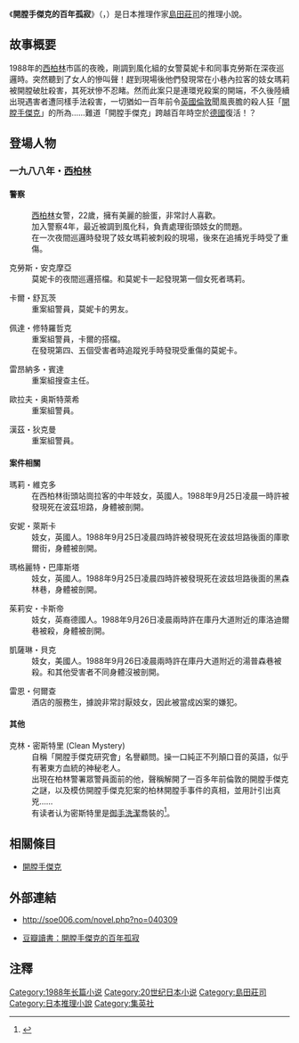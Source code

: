 
{{Infobox Book
| name          = '''開膛手傑克的百年孤寂''' 
| title_orig    = {{lang|ja|切り裂きジャック・百年の孤独}}
| translator    = {{flagicon|Taiwan}}{{flagicon|China}} 郭清華   
| image         =    
| image_caption =    
| author        = [[島田莊司|島田莊司]]   
| illustrator   =    
| cover_artist  =    
| country       = {{JPN}}<br />{{TWN}}<br />{{CHN}}   
| language      = [[日語|日語]]、[[繁體中文|繁體中文]]、[[簡體中文|簡體中文]]   
| series        =    
| subject       =    
| genre         = [[推理小說|推理小說]]   
| publisher     = {{flagicon|Japan}} [[集英社|集英社]][[文庫|文庫]]<br />{{flagicon|Taiwan}} [[皇冠文化|皇冠文化]]<br />{{flagicon|China}} 當代世界出版社 
| pub_date      = {{flagicon|Japan}} 1991年8月20日<br />{{flagicon|Taiwan}} 2009年8月31日<br />{{flagicon|China}} 2011年11月   
| english_pub_date =    
| media_type    = [[單行本|單行本]]   
| pages         = {{flagicon|Japan}} 280頁<br />{{flagicon|Taiwan}} 272頁<br />{{flagicon|China}} 310頁   
| isbn          = {{flagicon|Japan}} ISBN 9784087497373 <br />{{flagicon|Taiwan}} ISBN 9789573325710 <br />{{flagicon|China}} ISBN 9787509005637
| oclc          =    
| preceded_by   =    
| followed_by   =    
}}
{{Japanese|japanese=切り裂きジャック・百年の孤独|kana=きりさきじゃっく・ひゃくのこどく|romaji=Kirisaki Jakku, Hyakunen no Kodoku}}
{{Ruby notice}}
《'''開膛手傑克的百年孤寂'''》（{{lang-ja|切り裂きジャック・百年の孤独}}，{{lang-en|Jack the Ripper--One Hundred Years of Solitude}}）是日本推理作家[[島田莊司|島田莊司]]的推理小說。

== 故事概要 ==
1988年的[[西柏林|西柏林]]市區的夜晚，剛調到風化組的女警莫妮卡和同事克勞斯在深夜巡邏時。突然聽到了女人的慘叫聲！趕到現場後他們發現常在小巷內拉客的妓女瑪莉被開膛破肚殺害，其死狀慘不忍睹。然而此案只是連環兇殺案的開端，不久後陸續出現遇害者遭同樣手法殺害，一切猶如一百年前令[[英國|英國]][[倫敦|倫敦]]聞風喪膽的殺人狂「[[開膛手傑克|開膛手傑克]]」的所為……難道「開膛手傑克」跨越百年時空於[[德國|德國]]復活！？

== 登場人物 ==
=== 一九八八年・[[西柏林|西柏林]] ===
==== 警察 ====
; {{nihongo|莫妮卡・封費頓|モニカ・フォンフェルトン|Monica }}
: [[西柏林|西柏林]]女警，22歲，擁有美麗的臉蛋，非常討人喜歡。
: 加入警察4年，最近被調到風化科，負責處理街頭妓女的問題。
: 在一次夜間巡邏時發現了妓女瑪莉被刺殺的現場，後來在追捕兇手時受了重傷。

; 克勞斯・安克摩亞
: 莫妮卡的夜間巡邏搭檔。和莫妮卡一起發現第一個女死者瑪莉。

; 卡爾・舒瓦茨
: 重案組警員，莫妮卡的男友。

; 佩達・修特羅哲克
: 重案組警員，卡爾的搭檔。
: 在發現第四、五個受害者時追蹤兇手時發現受重傷的莫妮卡。

; 雷昂納多・賓達
: 重案組搜查主任。

; 歐拉夫・奥斯特萊希
: 重案組警員。

; 漢茲・狄克曼
: 重案組警員。

==== 案件相關 ====
; 瑪莉・維克多
: 在西柏林街頭站崗拉客的中年妓女，英國人。1988年9月25日凌晨一時許被發現死在波茲坦路，身體被剖開。

; 安妮・萊斯卡
: 妓女，英國人。1988年9月25日凌晨四時許被發現死在波兹坦路後面的庫歌爾街，身體被剖開。

; 瑪格麗特・巴庫斯塔
: 妓女，英國人。1988年9月25日凌晨四時許被發現死在波兹坦路後面的黑森林巷，身體被剖開。

; 茱莉安・卡斯帝
: 妓女，英裔德國人。1988年9月26日凌晨兩時許在庫丹大道附近的庫洛迪爾巷被殺，身體被剖開。

; 凱薩琳・貝克
: 妓女，美國人。1988年9月26日凌晨兩時許在庫丹大道附近的湯普森巷被殺。和其他受害者不同身體沒被剖開。

; 雷恩・何爾查
: 酒店的服務生，據說非常討厭妓女，因此被當成凶案的嫌犯。

==== 其他 ====
; 克林・密斯特里 (Clean Mystery)
: 自稱「開膛手傑克研究會」名譽顧問。操一口純正不列顛口音的英語，似乎有著東方血統的神秘老人。
: 出現在柏林警署眾警員面前的他，聲稱解開了一百多年前倫敦的開膛手傑克之謎，以及模仿開膛手傑克犯案的柏林開膛手事件的真相，並用計引出真兇……
: 有读者认为密斯特里是[[御手洗潔|御手洗潔]]喬裝的<ref>{{Cite web |url=http://www.douban.com/note/130498209/ |title=关于《开膛手杰克的百年孤寂》中克林·密斯特理即是御手洗洁的线索整理。 |access-date=2014-01-18 |archive-date=2016-03-08 |archive-url=https://web.archive.org/web/20160308193456/http://www.douban.com/note/130498209/ |dead-url=no }}</ref>。

== 相關條目 ==
* [[開膛手傑克|開膛手傑克]]

== 外部連結 ==
* {{ja}}http://soe006.com/novel.php?no=040309 {{Wayback|url=http://soe006.com/novel.php?no=040309 |date=20210301135843 }}
* {{zh-cn}}[http://book.douban.com/subject/3920113/ 豆瓣讀書：開膛手傑克的百年孤寂] {{Wayback|url=http://book.douban.com/subject/3920113/ |date=20160307110920 }}

== 注釋 ==
<small>{{reflist}}</small>

{{島田莊司}}
{{DEFAULTSORT:Kirisaki Jack Hyakunen no Kodoku}}
[[Category:1988年长篇小说|Category:1988年长篇小说]]
[[Category:20世纪日本小说|Category:20世纪日本小说]]
[[Category:島田莊司|Category:島田莊司]]
[[Category:日本推理小說|Category:日本推理小說]]
[[Category:集英社|Category:集英社]]